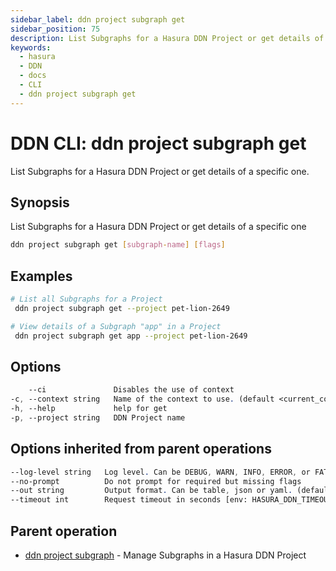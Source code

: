 ```yaml
---
sidebar_label: ddn project subgraph get
sidebar_position: 75
description: List Subgraphs for a Hasura DDN Project or get details of a specific one using the DDN CLI
keywords:
  - hasura
  - DDN
  - docs
  - CLI
  - ddn project subgraph get
---
```


# DDN CLI: ddn project subgraph get

List Subgraphs for a Hasura DDN Project or get details of a specific one.

## Synopsis

List Subgraphs for a Hasura DDN Project or get details of a specific one

```bash
ddn project subgraph get [subgraph-name] [flags]
```

## Examples

```bash
# List all Subgraphs for a Project
 ddn project subgraph get --project pet-lion-2649

# View details of a Subgraph "app" in a Project
 ddn project subgraph get app --project pet-lion-2649
```

## Options

```sass
    --ci               Disables the use of context
-c, --context string   Name of the context to use. (default <current_context>)
-h, --help             help for get
-p, --project string   DDN Project name
```

## Options inherited from parent operations

```sass
--log-level string   Log level. Can be DEBUG, WARN, INFO, ERROR, or FATAL. (default "INFO")
--no-prompt          Do not prompt for required but missing flags
--out string         Output format. Can be table, json or yaml. (default "table")
--timeout int        Request timeout in seconds [env: HASURA_DDN_TIMEOUT] (default 100)
```

## Parent operation

- [ddn project subgraph](/cli/commands/ddn_project_subgraph) - Manage Subgraphs in a Hasura DDN Project
